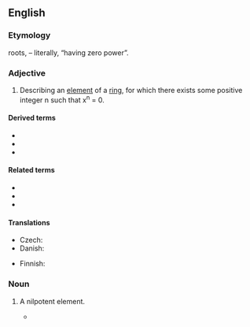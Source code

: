 ==English==

===Etymology===
{{etyl|la|en}} roots, {{compound|nil|potent|t1=not any|t2=having power|lang=en}} – literally, “having zero power”.

===Adjective===
{{en-adj|-}}
{{wikipedia}}

# {{lb|en|mathematics}} Describing an [[element]] of a [[ring]], for which there exists some positive integer n such that x<sup>n</sup> = 0.

====Derived terms====
* {{l|en|nilpotently}}
* {{l|en|nilpotency}}
* {{l|en|nilpotence}}

====Related terms====
* {{l|en|idempotent}}
* {{l|en|nullipotent}}
* {{l|en|unipotent}}

====Translations====
{{trans-top|math}}
* Czech: {{t|cs|nilpotentní}}
* Danish: {{t|da|nilpotent}}
{{trans-mid}}
* Finnish: {{t|fi|nilpotentti}}
{{trans-bottom}}

===Noun===
{{en-noun}}

# {{lb|en|math}} A nilpotent element.
#* {{quote-journal|year=2015|date=|author=Garret Sobczyk|title=Part I: Vector Analysis of Spinors|journal=arXiv|url=http://arxiv.org/abs/1507.06608|doi=|volume=|issue=|pages=
|passage=The so-called spinor algebra of C(2), the language of the quantum mechanics, is formulated in terms of the idempotents and '''nilpotents''' of the geometric algebra of space, including its beautiful representation on the Riemann sphere, and a new proof of the Heisenberg uncertainty principle.}}